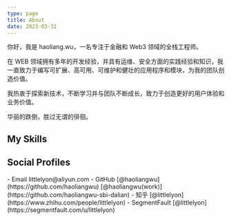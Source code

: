```yaml
---
type: page
title: About
date: 2023-03-31
---
```


你好，我是 haoliang.wu，一名专注于金融和 Web3 领域的全栈工程师。

在 WEB 领域拥有多年的开发经验，并具有运维、安全方面的实践经验和知识，我一直致力于编写可扩展、高可用、可维护和健壮的应用程序和模块，为我的团队创造价值。

我热衷于探索新技术，不断学习并与团队不断成长，致力于创造更好的用户体验和业务价值。

华丽的跌倒，胜过无谓的徘徊。

<h2>My Skills</h2>
<MySkills />

<h2>Social Profiles</h2>
- Email littlelyon@aliyun.com
- GitHub [@haoliangwu](https://github.com/haoliangwu)
  [@haoliangwu(work)](https://github.com/haoliangwu-sbi-dalian)
- 知乎 [@littlelyon](https://www.zhihu.com/people/littlelyon)
- SegmentFault [@littlelyon](https://segmentfault.com/u/littlelyon)
